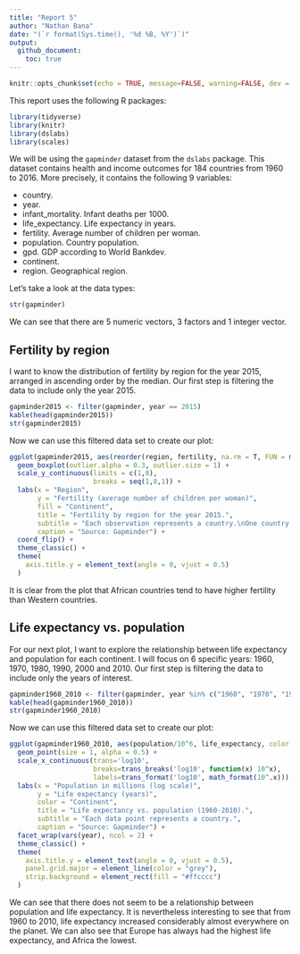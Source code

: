 ```yaml
---
title: "Report 5"
author: "Nathan Bana"
date: "(`r format(Sys.time(), '%d %B, %Y')`)"
output: 
  github_document:
    toc: true
---
```


```r
knitr::opts_chunk$set(echo = TRUE, message=FALSE, warning=FALSE, dev = "svg")
```
This report uses the following R packages:
```r
library(tidyverse)
library(knitr)
library(dslabs)
library(scales)
```
We will be using the `gapminder` dataset from the `dslabs` package. This dataset contains health and income outcomes for 184 countries from 1960 to 2016. More precisely, it contains the following 9 variables:

* country.
* year.
* infant_mortality. Infant deaths per 1000.
* life_expectancy. Life expectancy in years.
* fertility. Average number of children per woman.
* population. Country population.
* gpd. GDP according to World Bankdev.
* continent.
* region. Geographical region.

Let's take a look at the data types:
```r
str(gapminder)
```
We can see that there are 5 numeric vectors, 3 factors and 1 integer vector.

## Fertility by region

I want to know the distribution of fertility by region for the year 2015, arranged in ascending order by the median. Our first step is filtering the data to include only the year 2015.
```r
gapminder2015 <- filter(gapminder, year == 2015)
kable(head(gapminder2015))
str(gapminder2015)
```
Now we can use this filtered data set to create our plot:
```r
ggplot(gapminder2015, aes(reorder(region, fertility, na.rm = T, FUN = median), fertility, fill=continent)) +
  geom_boxplot(outlier.alpha = 0.3, outlier.size = 1) +
  scale_y_continuous(limits = c(1,8),
                     breaks = seq(1,8,1)) +
  labs(x = "Region",
       y = "Fertility (average number of children per woman)",
       fill = "Continent",
       title = "Fertility by region for the year 2015.",
       subtitle = "Each observation represents a country.\nOne country was excluded due to missing data.",
       caption = "Source: Gapminder") +
  coord_flip() +
  theme_classic() +
  theme(
    axis.title.y = element_text(angle = 0, vjust = 0.5)
  )
```

It is clear from the plot that African countries tend to have higher fertility than Western countries.

## Life expectancy vs. population

For our next plot, I want to explore the relationship between life expectancy and population for each continent. I will focus on 6 specific years: 1960, 1970, 1980, 1990, 2000 and 2010. Our first step is filtering the data to include only the years of interest.
```r
gapminder1960_2010 <- filter(gapminder, year %in% c("1960", "1970", "1980", "1990", "2000", "2010"))
kable(head(gapminder1960_2010))
str(gapminder1960_2010)
```
Now we can use this filtered data set to create our plot:
```r
ggplot(gapminder1960_2010, aes(population/10^6, life_expectancy, color = continent)) +
  geom_point(size = 1, alpha = 0.5) +
  scale_x_continuous(trans='log10',
                     breaks=trans_breaks('log10', function(x) 10^x),
                     labels=trans_format('log10', math_format(10^.x))) +
  labs(x = "Population in millions (log scale)",
       y = "Life expectancy (years)",
       color = "Continent",
       title = "Life expectancy vs. population (1960-2010).",
       subtitle = "Each data point represents a country.",
       caption = "Source: Gapminder") +
  facet_wrap(vars(year), ncol = 2) +
  theme_classic() +
  theme(
    axis.title.y = element_text(angle = 0, vjust = 0.5),
    panel.grid.major = element_line(color = "grey"),
    strip.background = element_rect(fill = "#ffcccc")
  )
```

We can see that there does not seem to be a relationship between population and life expectancy. It is nevertheless interesting to see that from 1960 to 2010, life expectancy increased considerably almost everywhere on the planet. We can also see that Europe has always had the highest life expectancy, and Africa the lowest.
